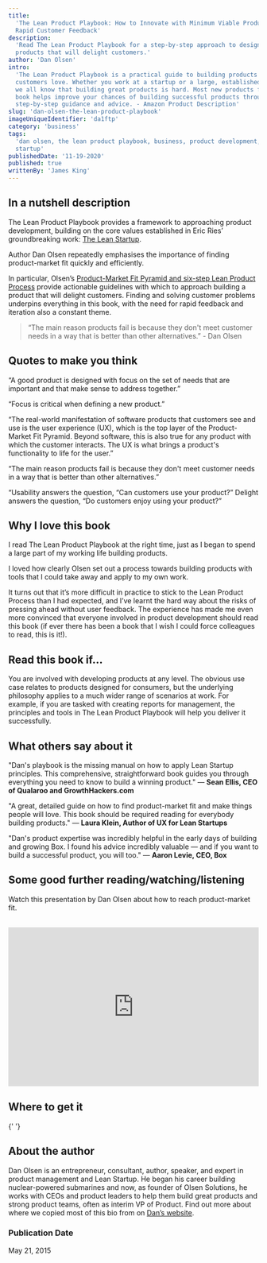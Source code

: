 ```yaml
---
title:
  'The Lean Product Playbook: How to Innovate with Minimum Viable Products and
  Rapid Customer Feedback'
description:
  'Read The Lean Product Playbook for a step-by-step approach to designing
  products that will delight customers.'
author: 'Dan Olsen'
intro:
  'The Lean Product Playbook is a practical guide to building products that
  customers love. Whether you work at a startup or a large, established company,
  we all know that building great products is hard. Most new products fail. This
  book helps improve your chances of building successful products through clear,
  step-by-step guidance and advice. - Amazon Product Description'
slug: 'dan-olsen-the-lean-product-playbook'
imageUniqueIdentifier: 'da1ftp'
category: 'business'
tags:
  'dan olsen, the lean product playbook, business, product development, the lean
  startup'
publishedDate: '11-19-2020'
published: true
writtenBy: 'James King'
---
```



## In a nutshell description

The Lean Product Playbook provides a framework to approaching product
development, building on the core values established in Eric Ries’
groundbreaking work:
[The Lean Startup](https://www.amazon.com/Lean-Startup-Entrepreneurs-Continuous-Innovation/dp/0307887898/ref=as_li_ss_tl?_encoding=UTF8&qid=1605815293&sr=8-1&linkCode=ll1&tag=paperbacktrav-20&linkId=7bd5e9305bcc6a35fa15fb273bb6ca73&language=en_US).

Author Dan Olsen repeatedly emphasises the importance of finding product-market
fit quickly and efficiently.

In particular, Olsen’s
[Product-Market Fit Pyramid and six-step Lean Product Process](<https://leanstartup.co/a-playbook-for-achieving-product-market-fit/#:~:text=The%20Product%2DMarket%20Fit%20Pyramid%20is%20an%20actionable%20model%20that,fit%20using%20five%20key%20components.&text=From%20bottom%20to%20top%2C%20the,your%20user%20experience%20(UX)>)
provide actionable guidelines with which to approach building a product that
will delight customers. Finding and solving customer problems underpins
everything in this book, with the need for rapid feedback and iteration also a
constant theme.

> “The main reason products fail is because they don't meet customer needs in a
> way that is better than other alternatives.” - Dan Olsen

## Quotes to make you think

“A good product is designed with focus on the set of needs that are important
and that make sense to address together.”

“Focus is critical when defining a new product.”

“The real-world manifestation of software products that customers see and use is
the user experience (UX), which is the top layer of the Product-Market Fit
Pyramid. Beyond software, this is also true for any product with which the
customer interacts. The UX is what brings a product's functionality to life for
the user.”

“The main reason products fail is because they don't meet customer needs in a
way that is better than other alternatives.”

“Usability answers the question, “Can customers use your product?” Delight
answers the question, “Do customers enjoy using your product?”

## Why I love this book

I read The Lean Product Playbook at the right time, just as I began to spend a
large part of my working life building products.

I loved how clearly Olsen set out a process towards building products with tools
that I could take away and apply to my own work.

It turns out that it’s more difficult in practice to stick to the Lean Product
Process than I had expected, and I’ve learnt the hard way about the risks of
pressing ahead without user feedback. The experience has made me even more
convinced that everyone involved in product development should read this book
(if ever there has been a book that I wish I could force colleagues to read,
this is it!).

## Read this book if…

You are involved with developing products at any level. The obvious use case
relates to products designed for consumers, but the underlying philosophy
applies to a much wider range of scenarios at work. For example, if you are
tasked with creating reports for management, the principles and tools in The
Lean Product Playbook will help you deliver it successfully.

## What others say about it

"Dan's playbook is the missing manual on how to apply Lean Startup principles.
This comprehensive, straightforward book guides you through everything you need
to know to build a winning product." — **Sean Ellis, CEO of Qualaroo and
GrowthHackers.com**

"A great, detailed guide on how to find product-market fit and make things
people will love. This book should be required reading for everybody building
products." — **Laura Klein, Author of UX for Lean Startups**

"Dan's product expertise was incredibly helpful in the early days of building
and growing Box. I found his advice incredibly valuable — and if you want to
build a successful product, you will too." — **Aaron Levie, CEO, Box**

## Some good further reading/watching/listening

Watch this presentation by Dan Olsen about how to reach product-market fit.

<br />
<iframe
  width="100%"
  height="320px"
  src="https://www.youtube.com/embed/m_c-B_MrxQU"
  frameBorder="0"
  allow="accelerometer; autoplay; encrypted-media; gyroscope; picture-in-picture"
  allowFullScreen
></iframe>

## Where to get it

<AmazonCta
  bookSummary
  link="https://www.amazon.com/Lean-Product-Playbook-Innovate-Products/dp/1118960874/ref=as_li_ss_tl?crid=3AW8WQWIE3JBN&dchild=1&keywords=the+lean+product+playbook&qid=1605813679&sprefix=the+lean+produ,aps,252&sr=8-1&linkCode=ll1&tag=paperbacktrav-20&linkId=17b22bb2c787272cd598441fb5a659f9&language=en_US"
/>{' '}

## About the author

Dan Olsen is an entrepreneur, consultant, author, speaker, and expert in product
management and Lean Startup. He began his career building nuclear-powered
submarines and now, as founder of Olsen Solutions, he works with CEOs and
product leaders to help them build great products and strong product teams,
often as interim VP of Product. Find out more about where we copied most of this
bio from on [Dan’s website](https://dan-olsen.com).

### Publication Date

May 21, 2015
